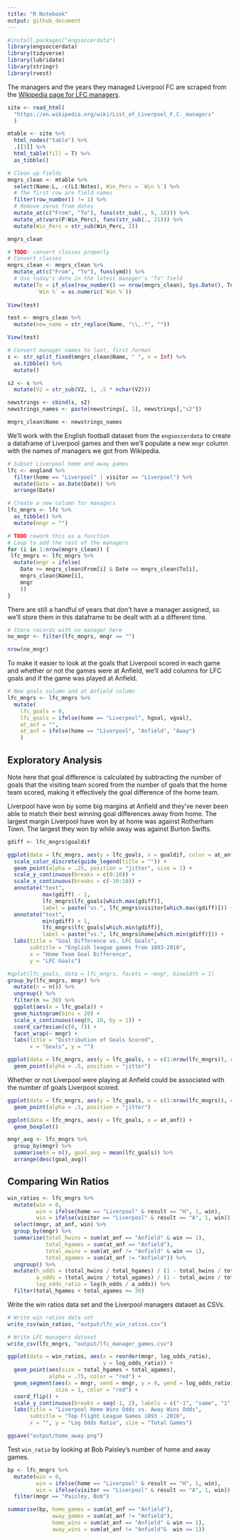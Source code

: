 ```yaml
---
title: "R Notebook"
output: github_document
---
```


```r
#install.packages("engsoccerdata")
library(engsoccerdata)
library(tidyverse)
library(lubridate)
library(stringr)
library(rvest)
```

The managers and the years they managed Liverpool FC are scraped from the [Wikipedia page for LFC managers](https://en.wikipedia.org/wiki/List_of_Liverpool_F.C._managers).

```r
site <- read_html(
  "https://en.wikipedia.org/wiki/List_of_Liverpool_F.C._managers"
  )

mtable <- site %>%
  html_nodes("table") %>%
  .[[3]] %>%
  html_table(fill = T) %>%
  as_tibble()
```

```r
# Clean up fields
mngrs_clean <- mtable %>%
  select(Name:L, -c(L1:Notes), Win_Perc = `Win %`) %>%
  # The first row are field names
  filter(row_number() != 1) %>% 
  # Remove zeros from dates
  mutate_at(c("From", "To"), funs(str_sub(., 9, 18))) %>% 
  mutate_at(vars(P:Win_Perc), funs(str_sub(., 21))) %>% 
  mutate(Win_Perc = str_sub(Win_Perc, 2))

mngrs_clean

# TODO: convert classes properly 
# Convert classes
mngrs_clean <- mngrs_clean %>%
  mutate_at(c("From", "To"), funs(ymd)) %>% 
  # Use today's date in the latest manager's "To" field 
  mutate(To = if_else(row_number() == nrow(mngrs_clean), Sys.Date(), To), 
         `Win %` = as.numeric(`Win %`))
  
View(test)
```

```r
test <- mngrs_clean %>% 
  mutate(new_name = str_replace(Name, "\\,.*", "")) 

View(test)
```

```r
# Convert manager names to last, first format
s <- str_split_fixed(mngrs_clean$Name, " ", n = Inf) %>% 
  as.tibble() %>% 
  mutate()

s2 <- s %>% 
  mutate(V2 = str_sub(V2, 1, .5 * nchar(V2)))

newstrings <- cbind(s, s2)
newstrings_names <- paste(newstrings[, 1], newstrings[,"s2"])

mngrs_clean$Name <- newstrings_names
```

We'll work with the English football dataset from the `engsoccerdata` to create a dataframe of Liverpool games and then we'll populate a new `mngr` column with the names of managers we got from Wikipedia. 

```r
# Subset Liverpool home and away games
lfc <- england %>%
  filter(home == "Liverpool" | visitor == "Liverpool") %>% 
  mutate(Date = as.Date(Date)) %>%
  arrange(Date)

# Create a new column for managers
lfc_mngrs <- lfc %>%
  as_tibble() %>%
  mutate(mngr = "")

# TODO rework this as a function
# Loop to add the rest of the managers
for (i in 1:nrow(mngrs_clean)) {
 lfc_mngrs <- lfc_mngrs %>% 
  mutate(mngr = ifelse(
    Date >= mngrs_clean$From[i] & Date <= mngrs_clean$To[i], 
    mngrs_clean$Name[i], 
    mngr
    ))
}
```

There are still a handful of years that don't have a manager assigned, so we'll store them in this dataframe to be dealt with at a different time. 

```r
# Store records with no manager here
no_mngr <- filter(lfc_mngrs, mngr == "")

nrow(no_mngr)
```

To make it easier to look at the goals that Liverpool scored in each game and whether or not the games were at Anfield, we'll add columns for LFC goals and if the game was played at Anfield. 

```r
# New goals column and at Anfield column
lfc_mngrs <- lfc_mngrs %>% 
  mutate(
    lfc_goals = 0, 
    lfc_goals = ifelse(home == "Liverpool", hgoal, vgoal), 
    at_anf = "", 
    at_anf = ifelse(home == "Liverpool", "Anfield", "Away")
    )
```

## Exploratory Analysis 

Note here that goal difference is calculated by subtracting the number of goals that the visiting team scored from the number of goals that the home team scored, making it effectively the goal difference of the home team. 

Liverpool have won by some big margins at Anfield and they've never been able to match their best winning goal differences away from home. The largest margin Liverpool have won by at home was against Rotherham Town. The largest they won by while away was against Burton Swifts. 

```r
gdiff <- lfc_mngrs$goaldif

ggplot(data = lfc_mngrs, aes(y = lfc_goals, x = goaldif, color = at_anf)) + 
  scale_color_discrete(guide_legend(title = "")) +
  geom_point(alpha = .25, position = "jitter", size = 2) + 
  scale_y_continuous(breaks = c(0:10)) +
  scale_x_continuous(breaks = c(-10:10)) +
  annotate("text", 
           max(gdiff) - 1, 
           lfc_mngrs$lfc_goals[which.max(gdiff)], 
           label = paste("vs.", lfc_mngrs$visitor[which.max(gdiff)])) +
  annotate("text", 
           min(gdiff) + 1, 
           lfc_mngrs$lfc_goals[which.min(gdiff)], 
           label = paste("vs.", lfc_mngrs$home[which.min(gdiff)])) +
  labs(title = "Goal Difference vs. LFC Goals", 
       subtitle = "English league games from 1893-2016", 
       x = "Home Team Goal Difference", 
       y = "LFC Goals")
```

```r
#qplot(lfc_goals, data = lfc_mngrs, facets = ~mngr, binwidth = 1)
group_by(lfc_mngrs, mngr) %>% 
  mutate(n = n()) %>% 
  ungroup() %>% 
  filter(n >= 38) %>% 
  ggplot(aes(x = lfc_goals)) + 
  geom_histogram(bins = 20) + 
  scale_x_continuous(seq(0, 10, by = 1)) +
  coord_cartesian(c(0, 7)) +
  facet_wrap(~ mngr) + 
  labs(title = "Distribution of Goals Scored", 
       x = "Goals", y = "")
```

```r
ggplot(data = lfc_mngrs, aes(y = lfc_goals, x = c(1:nrow(lfc_mngrs)), color = mngr)) + 
  geom_point(alpha = .5, position = "jitter")
```

Whether or not Liverpool were playing at Anfield could be associated with the number of goals Liverpool scored.

```r
ggplot(data = lfc_mngrs, aes(y = lfc_goals, x = c(1:nrow(lfc_mngrs)), color = at_anf)) + 
  geom_point(alpha = .5, position = "jitter")
```

```r
ggplot(data = lfc_mngrs, aes(y = lfc_goals, x = at_anf)) + 
  geom_boxplot()
```

```r
mngr_avg <- lfc_mngrs %>% 
  group_by(mngr) %>% 
  summarise(n = n(), goal_avg = mean(lfc_goals)) %>% 
  arrange(desc(goal_avg))
```

## Comparing Win Ratios

```r
win_ratios <- lfc_mngrs %>% 
  mutate(win = 0,
         win = ifelse(home == "Liverpool" & result == "H", 1, win), 
         win = ifelse(visitor == "Liverpool" & result == "A", 1, win)) %>% 
  select(mngr, at_anf, win) %>% 
  group_by(mngr) %>% 
  summarise(total_hwins = sum(at_anf == "Anfield" & win == 1), 
            total_hgames = sum(at_anf == "Anfield"), 
            total_awins = sum(at_anf != "Anfield" & win == 1), 
            total_agames = sum(at_anf != "Anfield")) %>% 
  ungroup() %>% 
  mutate(h_odds = (total_hwins / total_hgames) / (1 - total_hwins / total_hgames), 
         a_odds = (total_awins / total_agames) / (1 - total_awins / total_agames), 
         log_odds_ratio = log(h_odds / a_odds)) %>% 
  filter(total_hgames + total_agames >= 30)
```

Write the win ratios data set and the Liverpool managers dataset as CSVs.

```r
# Write win ratios data set
write_csv(win_ratios, "output/lfc_win_ratios.csv")

# Write LFC managers dataset 
write_csv(lfc_mngrs, "output/lfc_manager_games.csv")
```

```r
ggplot(data = win_ratios, aes(x = reorder(mngr, log_odds_ratio), 
                              y = log_odds_ratio)) + 
  geom_point(aes(size = total_hgames + total_agames), 
             alpha = .75, color = "red") + 
  geom_segment(aes(x = mngr, xend = mngr, y = 0, yend = log_odds_ratio), 
               size = 1, color = "red") +
  coord_flip() + 
  scale_y_continuous(breaks = seq(-1, 2), labels = c("-1", "same", "1", "2")) +
  labs(title = "Liverpool Home Wins Odds vs. Away Wins Odds", 
       subtitle = "Top Flight League Games 1893 - 2016", 
       x = "", y = "Log Odds Ratio", size = "Total Games")

ggsave("output/home_away.png")
```

Test `win_ratio` by looking at Bob Paisley's number of home and away games.

```r
bp <- lfc_mngrs %>% 
  mutate(win = 0,
         win = ifelse(home == "Liverpool" & result == "H", 1, win), 
         win = ifelse(visitor == "Liverpool" & result == "A", 1, win)) %>% 
  filter(mngr == "Paisley, Bob") 

summarise(bp, home_games = sum(at_anf == "Anfield"),
              away_games = sum(at_anf != "Anfield"),
              home_wins = sum(at_anf == "Anfield" & win == 1), 
              away_wins = sum(at_anf != "Anfield"&  win == 1))
```